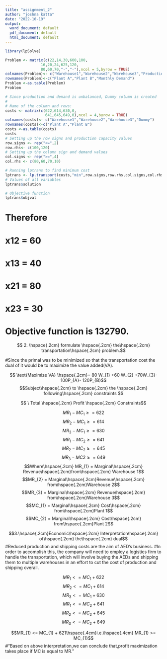 ---
title: "assignment_2"
author: "joshna katta"
date: "2022-10-19"
output:
  word_document: default
  pdf_document: default
  html_document: default
---

```{r}
library(lpSolve)
```

```{r}
Problem <- matrix(c(22,14,30,600,100,
                16,20,24,625,120,
                80,60,70,"-","-"),ncol = 5,byrow = TRUE)
colnames(Problem)<- c("Warehouse1","Warehouse2","Warehouse3","Production Cost","Production Capacity")
rownames(Problem)<-c("Plant A","Plant B","Monthly Demand")
Problem <-as.table(Problem)
Problem
```
```{r}
# Since production and demand is unbalanced, Dummy column is created
#
# Name of the column and rows:
costs <- matrix(c(622,614,630,0,
                  641,645,649,0),ncol = 4,byrow = TRUE)
colnames(costs)<- c("Warehouse1","Warehouse2","Warehouse3","Dummy")
rownames(costs)<-c("Plant A","Plant B")
costs <-as.table(costs)
costs
# Setting up the row signs and production capacity values
row.signs <- rep("<=",2)
row.rhs<- c(100,120)
# Setting up the column sign and demand values
col.signs <- rep(">=",4)
col.rhs <- c(80,60,70,10)
```

```{r}
# Running lptrans to find minimum cost
lptrans <- lp.transport(costs,"min",row.signs,row.rhs,col.signs,col.rhs)
# Values of all variables
lptrans$solution
```

```{r}
# Objective function 
lptrans$objval
```
# Therefore 

# x12 = 60

# x13 = 40

# x21 = 80

# x23 = 30

# Objective function is 132790.
$$ 2. \hspace{.2cm} formulate \hspace{.2cm} the\hspace{.2cm}  transportation\hspace{.2cm}  problem.$$


#Since the primal was to be minimized so that the transportation cost the dual of it would be to maximize the value added(VA).

$$ \text{Maximize VA} \hspace{.2cm}= 80 W_{1} +60 W_{2} +70W_{3}- 100P_{A}- 120P_{B}$$
$$Subject\hspace{.2cm}  to \hspace{.2cm} the \hspace{.2cm} following\hspace{.2cm}  constraints $$


$$ \ Total \hspace{.2cm} Profit \hspace{.2cm} Constraints$$


$$MR_{1} - MC_{1} \ge = 622$$
$$MR_{2} - MC_{1} \ge = 614$$
$$MR_{3} - MC_{1} \ge = 630$$
$$MR_{1} - MC_{2} \ge = 641$$
$$MR_{2} - MC_{2} \ge = 645$$
$$MR_{3} - MC{2} \ge = 649$$
$$Where\hspace{.2cm} MR_{1} = Marginal\hspace{.2cm} Revenue\hspace{.2cm}from\hspace{.2cm} Warehouse 1$$
$$MR_{2} = Marginal\hspace{.2cm}Revenue\hspace{.2cm} from\hspace{.2cm}Warehouse 2$$
$$MR_{3} = Marginal\hspace{.2cm} Revenue\hspace{.2cm} from\hspace{.2cm}Warehouse 3$$
$$MC_{1} = Marginal\hspace{.2cm} Cost\hspace{.2cm} from\hspace{.2cm}Plant 1$$
$$MC_{2} = Marginal\hspace{.2cm} Cost\hspace{.2cm} from\hspace{.2cm}Plant 2$$




$$3.\hspace{.2cm}Economic\hspace{.2cm} Interpretation\hspace{.2cm} of\hspace{.2cm} the\hspace{.2cm} dual$$
#Reduced production and shipping costs are the aim of AED's business.
#In order to accomplish this, the company will need to employ a logistics firm to handle the transportation, which will involve buying the AEDs and shipping them to multiple warehouses in an effort to cut the cost of production and shipping overall.

$$MR_{1} <= MC_{1} + 622$$
$$MR_{2} <= MC_{1} + 614$$
$$MR_{3} <= MC_{1} + 630$$
$$MR_{1} <= MC_{2} + 641$$
$$MR_{2} <= MC_{2} + 645$$
$$MR_{3} <= MC_{2} + 649$$


$$MR_{1} <= MC_{1} + 621\hspace{.4cm}i.e.\hspace{.4cm} MR_{1} >= MC_{1}$$
#"Based on above interpretation,we can conclude that,profit maximization takes place if MC is equal to MR." 










